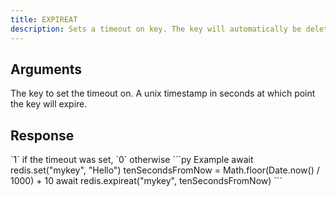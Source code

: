 ```yaml
---
title: EXPIREAT
description: Sets a timeout on key. The key will automatically be deleted.
---
```



## Arguments

<ParamField body="key" type="string" required>
  The key to set the timeout on.
</ParamField>

<ParamField body="unix" type="integer">
A unix timestamp in seconds at which point the key will expire.
</ParamField>

## Response

<ResponseField type="integer" required>
  `1` if the timeout was set, `0` otherwise
</ResponseField>

<RequestExample>
```py Example
await redis.set("mykey", "Hello")
tenSecondsFromNow = Math.floor(Date.now() / 1000) + 10
await redis.expireat("mykey", tenSecondsFromNow)
```
</RequestExample>
